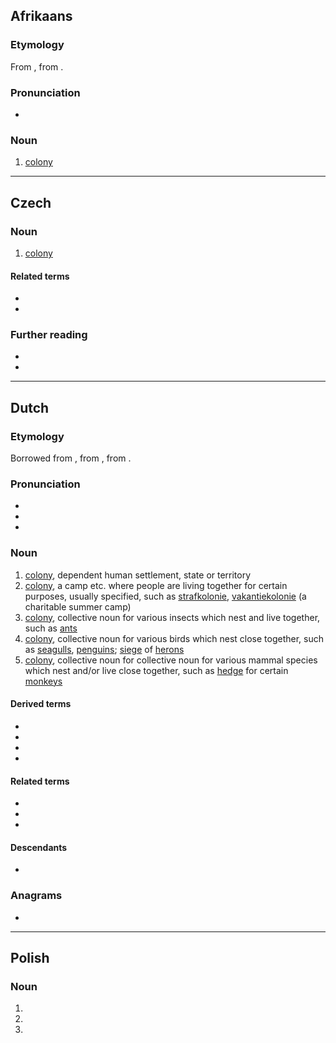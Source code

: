 {{also|Kolonie|kolonię}}
==Afrikaans==

===Etymology===
From {{inh|af|nl|kolonie}}, from {{der|af|la|colōnia||colony}}.

===Pronunciation===
* {{IPA|af|/kʊə̯ˈlʊə̯.ni/}}

===Noun===
{{af-noun|s}}

# [[colony]]

----

==Czech==

===Noun===
{{cs-noun|g=f}}

# [[colony]]

====Related terms====
* {{l|cs|koloniální}}
* {{l|cs|kolonialismus}}

===Further reading===
* {{R:PSJC}}
* {{R:SSJC}}

----

==Dutch==

===Etymology===
{{PIE root|nl|kʷel}}
Borrowed from {{bor|nl|la|colōnia||colony}}, from {{m|la|colōnus||farmer; colonist}}, from {{m|la|colō||till, cultivate, worship}}.

===Pronunciation===
* {{IPA|nl|/koːˈloː.ni/}}
* {{audio|nl|Nl-kolonie.ogg|audio}}
* {{hyphenation|nl|ko|lo|nie}}

===Noun===
{{nl-noun|f|-s|pl2=-@en|kolonietje}}

# [[colony]], dependent human settlement, state or territory
# [[colony]], a camp etc. where people are living together for certain purposes, usually specified, such as [[strafkolonie]], [[vakantiekolonie]] (a charitable summer camp)
# [[colony]], collective noun for various insects which nest and live together, such as [[ant]]s
# [[colony]], collective noun for various birds which nest close together, such as [[seagull]]s, [[penguin]]s; [[siege]] of [[heron]]s
# [[colony]], collective noun for collective noun for various mammal species which nest and/or live close together, such as [[hedge]] for certain [[monkey]]s

====Derived terms====
* {{l|nl|arbeiderskolonie}}
* {{l|nl|strafkolonie}}
* {{l|nl|vakantiekolonie}}
* {{l|nl|veenkolonie}}

====Related terms====
* {{l|nl|koloniaal}}
* {{l|nl|kolonialisme}}
* {{l|nl|kolonist}}

====Descendants====
* {{desc|af|kolonie}}

===Anagrams===
* {{l|nl|klooien}}

----

==Polish==

===Noun===
{{head|pl|noun form}}

# {{inflection of|pl|kolonia||nom|p}}
# {{inflection of|pl|kolonia||acc|p}}
# {{inflection of|pl|kolonia||voc|p}}